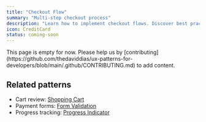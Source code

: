```yaml
---
title: "Checkout Flow"
summary: "Multi-step checkout process"
description: "Learn how to implement checkout flows. Discover best practices for payment forms, order review, and conversion optimization."
icon: CreditCard
status: coming-soon
---
```


<Callout type="warning">
  This page is empty for now. Please help us by
  [contributing](https://github.com/thedaviddias/ux-patterns-for-developers/blob/main/.github/CONTRIBUTING.md)
  to add content.
</Callout>

## Related patterns

- Cart review: [Shopping Cart](/patterns/e-commerce/shopping-cart)
- Payment forms: [Form Validation](/patterns/forms/form-validation)
- Progress tracking: [Progress Indicator](/patterns/user-feedback/progress-indicator)
